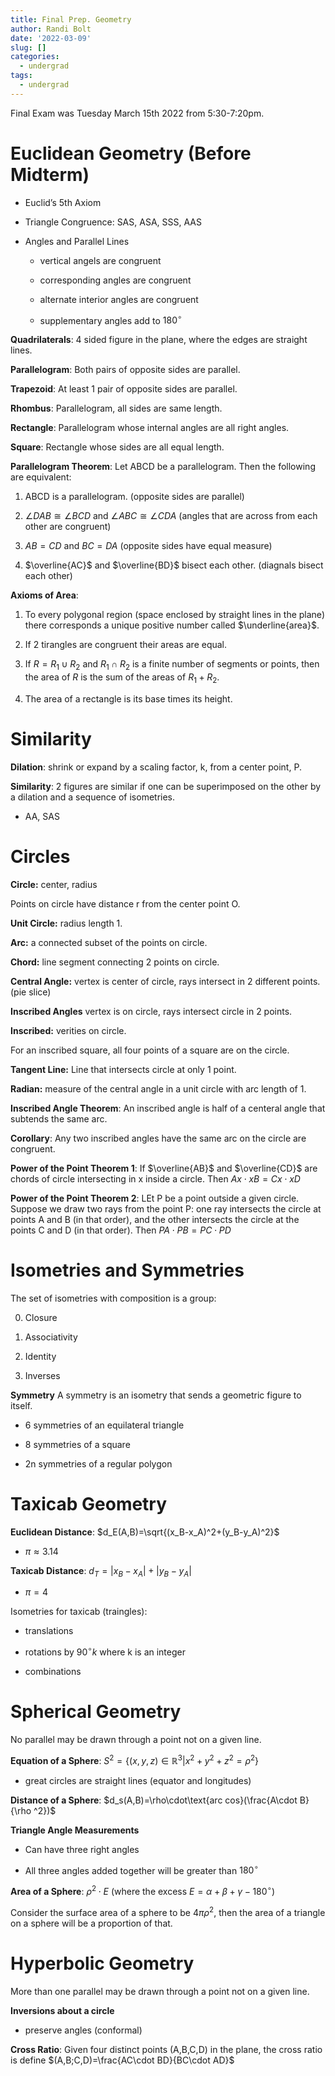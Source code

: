 ```yaml
---
title: Final Prep. Geometry
author: Randi Bolt
date: '2022-03-09'
slug: []
categories:
  - undergrad
tags:
  - undergrad
---
```


Final Exam was Tuesday March 15th 2022 from 5:30-7:20pm. 

# Euclidean Geometry (Before Midterm)

- Euclid's 5th Axiom

- Triangle Congruence: SAS, ASA, SSS, AAS

- Angles and Parallel Lines

   - vertical angels are congruent
   
   - corresponding angles are congruent
   
   - alternate interior angles are congruent 
   
   - supplementary angles add to $180^\circ$ 

**Quadrilaterals**: 4 sided figure in the plane, where the edges are straight lines. 

**Parallelogram**: Both pairs of opposite sides are parallel. 

**Trapezoid**: At least 1 pair of opposite sides are parallel. 

**Rhombus**: Parallelogram, all sides are same length. 

**Rectangle**: Parallelogram whose internal angles are all right angles.

**Square**: Rectangle whose sides are all equal length. 

**Parallelogram Theorem**: Let ABCD be a parallelogram. Then the following are equivalent:

1. ABCD is a parallelogram. (opposite sides are parallel)

2. $\angle DAB \cong \angle BCD$ and $\angle ABC\cong \angle CDA$ (angles that are across from each other are congruent)

3. $AB=CD$ and $BC=DA$ (opposite sides have equal measure)

4. $\overline{AC}$ and $\overline{BD}$ bisect each other. (diagnals bisect each other)

**Axioms of Area**:

1. To every polygonal region (space enclosed by straight lines in the plane) there corresponds a unique positive number called $\underline{area}$. 

2. If 2 tirangles are congruent their areas are equal. 

3. If $R=R_1\cup R_2$ and $R_1\cap R_2$ is a finite number of segments or points, then the area of $R$ is the sum of the areas of $R_1+R_2$. 

4. The area of a rectangle is its base times its height.

# Similarity 

**Dilation**: shrink or expand by a scaling factor, k,  from a center point, P. 

**Similarity**: 2 figures are similar if one can be superimposed on the other by a dilation and a sequence of isometries. 

- AA, SAS

# Circles 

**Circle:** center, radius 

Points on circle have distance r from the center point O. 

**Unit Circle:** radius length 1.

**Arc:** a connected subset of the points on circle.

**Chord:** line segment connecting 2 points on circle. 

**Central Angle:** vertex is center of circle, rays intersect in 2 different points. (pie slice)

**Inscribed Angles** vertex is on circle, rays intersect circle in 2 points. 

**Inscribed:** verities on circle. 

For an inscribed square, all four points of a square are on the circle.

**Tangent Line:** Line that intersects circle at only 1 point. 

**Radian:** measure of the central angle in a unit circle with arc length of 1. 

**Inscribed Angle Theorem**: An inscribed angle is half of a centeral angle that subtends the same arc. 

**Corollary**: Any two inscribed angles have the same arc on the circle are congruent. 

**Power of the Point Theorem 1**: If $\overline{AB}$ and $\overline{CD}$ are chords of circle intersecting in x inside a circle. Then $Ax\cdot xB=Cx\cdot xD$

**Power of the Point Theorem 2**: LEt P be a point outside a given circle. Suppose we draw two rays from the point P: one ray intersects the circle at points A and B (in that order), and the other intersects the circle at the points C and D (in that order). Then $PA\cdot PB=PC\cdot PD$

# Isometries and Symmetries

The set of isometries with composition is a group: 

0. Closure

1. Associativity 

2. Identity 

3. Inverses

**Symmetry** A symmetry is an isometry that sends a geometric figure to itself. 

- 6 symmetries of an equilateral triangle

- 8 symmetries of a square 

- 2n symmetries of a regular polygon

# Taxicab Geometry 

**Euclidean Distance**: $d_E(A,B)=\sqrt{(x_B-x_A)^2+(y_B-y_A)^2}$

- $\pi\approx 3.14$

**Taxicab Distance**: $d_T=|x_B-x_A|+|y_B-y_A|$

- $\pi = 4$

Isometries for taxicab (traingles):

- translations

- rotations by $90^\circ k$ where k is an integer

- combinations

# Spherical Geometry 

No parallel may be drawn through a point not on a given line.

**Equation of a Sphere**: $S^2=\{(x,y,z)\in\mathbb{R}^3|x^2+y^2+z^2=\rho^2\}$

- great circles are straight lines (equator and longitudes)

**Distance of a Sphere**: $d_s(A,B)=\rho\cdot\text{arc cos}(\frac{A\cdot B}{\rho ^2})$

**Triangle Angle Measurements**

- Can have three right angles 

- All three angles added together will be greater than $180^\circ$

**Area of a Sphere**: $\rho^2\cdot E$ (where the excess $E=\alpha+\beta+\gamma-180^\circ$)

Consider the surface area of a sphere to be $4\pi\rho^2$, then the area of a triangle on a sphere will be a proportion of that. 

# Hyperbolic Geometry 

More than one parallel may be drawn through a point not on a given line. 

**Inversions about a circle**

- preserve angles (conformal)

**Cross Ratio**: Given four distinct points (A,B,C,D) in the plane, the cross ratio is define $(A,B;C,D)=\frac{AC\cdot BD}{BC\cdot AD}$

